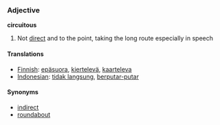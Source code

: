 === Adjective ===

'''circuitous'''

# Not [[direct]] and to the point, taking the long route especially in speech


==== Translations ====
*[[Finnish]]: [[epäsuora]], [[kiertelevä]], [[kaarteleva]]
*[[Indonesian]]: [[tidak langsung]], [[putar|berputar-putar]]

==== Synonyms ====
*[[indirect]]
*[[roundabout]]